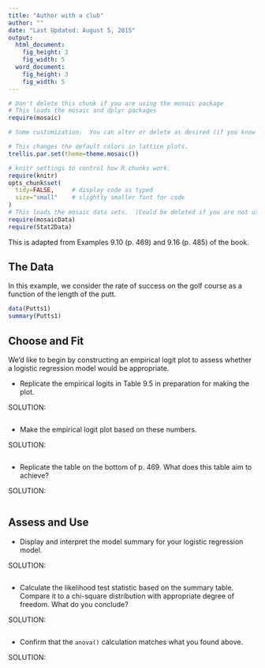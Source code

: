 ```yaml
---
title: "Author with a club"
author: ""
date: "Last Updated: August 5, 2015"
output: 
  html_document:
    fig_height: 3
    fig_width: 5
  word_document:
    fig_height: 3
    fig_width: 5
---
```

```r
# Don't delete this chunk if you are using the mosaic package
# This loads the mosaic and dplyr packages
require(mosaic)
```

```r
# Some customization.  You can alter or delete as desired (if you know what you are doing).

# This changes the default colors in lattice plots.
trellis.par.set(theme=theme.mosaic())  

# knitr settings to control how R chunks work.
require(knitr)
opts_chunk$set(
  tidy=FALSE,     # display code as typed
  size="small"    # slightly smaller font for code
)
# This loads the mosaic data sets.  (Could be deleted if you are not using them.)
require(mosaicData)                
require(Stat2Data)
```

This is adapted from Examples 9.10 (p. 469) and 9.16 (p. 485) of the book. 

## The Data

In this example, we consider the rate of success on the golf course as a function of the length of the putt. 

```r
data(Putts1)
summary(Putts1)
```

## Choose and Fit

We'd like to begin by constructing an empirical logit plot to assess whether a logistic regression model would be appropriate.

* Replicate the empirical logits in Table 9.5 in preparation for making the plot.

SOLUTION:

```r

```

* Make the empirical logit plot based on these numbers.

SOLUTION:

```r

```

* Replicate the table on the bottom of p. 469. What does this table aim to achieve?

SOLUTION:

```r


```


## Assess and Use

* Display and interpret the model summary for your logistic regression model.

SOLUTION:

```r


```

* Calculate the likelihood test statistic based on the summary table. Compare it to a chi-square distribution with appropriate degree of freedom. What do you conclude?

SOLUTION: 

```r

```


* Confirm that the `anova()` calculation matches what you found above.

SOLUTION: 

```r

```

